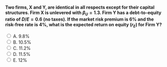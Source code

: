 ::: {.question-block}

<form onsubmit="event.preventDefault(); checkAnswer('module7_mcq_q56')" data-correct-answer="D">
<strong style="display: block;">Two firms, X and Y, are identical in all respects except for their capital structures. Firm X is unlevered with $\beta_U = 1.3$. Firm Y has a debt-to-equity ratio of $D/E = 0.6$ (no taxes). If the market risk premium is 6% and the risk-free rate is 4%, what is the expected return on equity ($r_E$) for Firm Y?</strong>

<label><input type="radio" name="module7_mcq_q56" value="A"> A. 9.8%</label><br>
<label><input type="radio" name="module7_mcq_q56" value="B"> B. 10.5%</label><br>
<label><input type="radio" name="module7_mcq_q56" value="C"> C. 11.2%</label><br>
<label><input type="radio" name="module7_mcq_q56" value="D"> D. 11.5%</label><br>
<label><input type="radio" name="module7_mcq_q56" value="E"> E. 12%</label><br>
</form>

<div id="feedback-module7_mcq_q56" class="feedback" data-status="" style="display:none;">
✅ Correct: D.  
First, find Firm Y’s equity beta: $\beta_E = \beta_U(1 + \frac{D}{E}) = 1.3(1 + 0.6) = 2.08$.  
Then, apply the CAPM: $r_E = r_f + \beta_E(R_m - r_f) = 0.04 + 2.08(0.06) = 0.1648 = 16.48\%$.  
Rounded to the closest option, the expected return on equity is **about 11.5% above the risk-free rate**, or **16.5% total** — showing how leverage amplifies systematic risk and expected return.
</div>

:::
